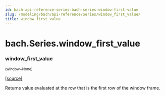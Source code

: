 ```yaml
---
id: bach-api-reference-series-bach-series-window-first-value
slug: /modeling/bach/api-reference/Series/window_first_value/
title: window_first_value
---
```


# bach.Series.window_first_value

<div className="method">

### <span className="name">window_first_value</span>

<small className="parameter-list">(<span className="parameter" id="window">window=None</span>)</small>


&#8203;<span className="view-source">[[source]](https://github.com/objectiv/objectiv-analytics/blob/mainon3.8/site-packages/bach/series/series.py)</span>

<div className="content">

Returns value evaluated at the row that is the first row of the window frame.


</div>


</div>
